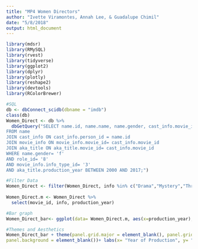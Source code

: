 ```yaml
---
title: "MP4 Women Directors"
author: "Ivette Viramontes, Annah Lee, & Guadalupe Chimil"
date: "5/8/2018"
output: html_document
---
```


```r
library(mdsr)
library(RMySQL)
library(rvest)
library(tidyverse)
library(ggplot2)
library(dplyr)
library(plotly)
library(reshape2)
library(devtools)
library(RColorBrewer)

#SQL
db <- dbConnect_scidb(dbname = "imdb")
class(db)
Women_Direct <- db %>%
  dbGetQuery("SELECT name.id, name.name, name.gender, cast_info.movie_id, cast_info.role_id, movie_info.info_type_id, movie_info.info, aka_title.production_year
FROM name
JOIN cast_info ON cast_info.person_id = name.id 
JOIN movie_info ON movie_info.movie_id= cast_info.movie_id
JOIN aka_title ON aka_title.movie_id= cast_info.movie_id
WHERE name.gender= 'f'
AND role_id= '8'
AND movie_info.info_type_id= '3'
AND aka_title.production_year BETWEEN 2000 AND 2017;")

#Filter Data
Women_Direct <- filter(Women_Direct, info %in% c("Drama","Mystery","Thriller","Romance","Comedy","Short", "Documentary","Family"))
                
Women_Direct.m <- Women_Direct %>% 
  select(movie_id, info, production_year)

#Bar graph
Women_Direct_bar<- ggplot(data= Women_Direct.m, aes(x=production_year), y= movie_id, fill= info)+ geom_bar(aes(fill=info))

#Themes and Aesthetics
Women_Direct_bar + theme(panel.grid.major = element_blank(), panel.grid.minor = element_blank(),
panel.background = element_blank())+ labs(x= "Year of Production", y= "Number of Movies", title= "Women Directors", subtitle="A look at their Popular Genres", fill= "Genres", caption = "(based on data from IMDb)") +  scale_fill_brewer(palette = "Set3")  


```
